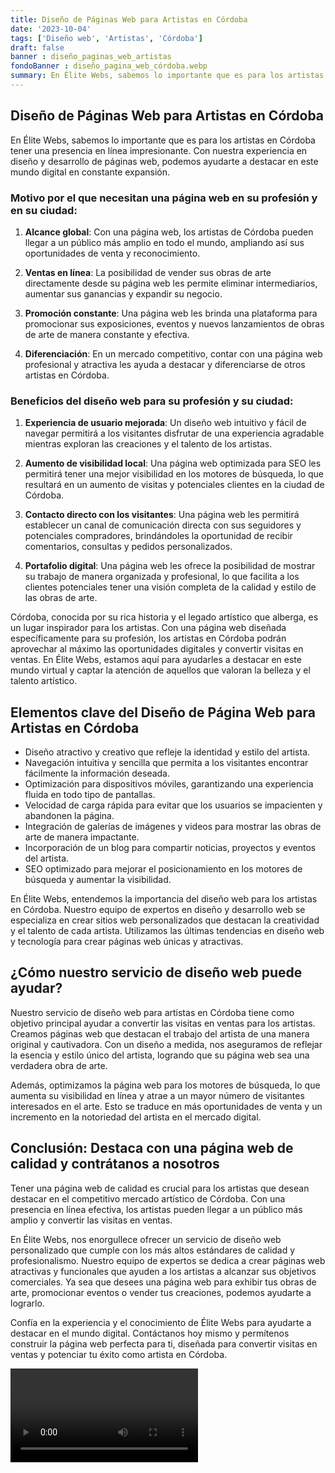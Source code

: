 ```yaml
---
title: Diseño de Páginas Web para Artistas en Córdoba
date: '2023-10-04'
tags: ['Diseño web', 'Artistas', 'Córdoba']
draft: false
banner : diseño_paginas_web_artistas
fondoBanner : diseño_pagina_web_córdoba.webp
summary: En Élite Webs, sabemos lo importante que es para los artistas en Córdoba tener una presencia en línea impresionante. Con nuestra experiencia en diseño y desarrollo de páginas web, podemos ayudarte a destacar en este mundo digital en constante expansión.
---
```


## Diseño de Páginas Web para Artistas en Córdoba

En Élite Webs, sabemos lo importante que es para los artistas en Córdoba tener una presencia en línea impresionante. Con nuestra experiencia en diseño y desarrollo de páginas web, podemos ayudarte a destacar en este mundo digital en constante expansión.

### Motivo por el que necesitan una página web en su profesión y en su ciudad:

1. **Alcance global**: Con una página web, los artistas de Córdoba pueden llegar a un público más amplio en todo el mundo, ampliando así sus oportunidades de venta y reconocimiento.

2. **Ventas en línea**: La posibilidad de vender sus obras de arte directamente desde su página web les permite eliminar intermediarios, aumentar sus ganancias y expandir su negocio.

3. **Promoción constante**: Una página web les brinda una plataforma para promocionar sus exposiciones, eventos y nuevos lanzamientos de obras de arte de manera constante y efectiva.

4. **Diferenciación**: En un mercado competitivo, contar con una página web profesional y atractiva les ayuda a destacar y diferenciarse de otros artistas en Córdoba.

### Beneficios del diseño web para su profesión y su ciudad:

1. **Experiencia de usuario mejorada**: Un diseño web intuitivo y fácil de navegar permitirá a los visitantes disfrutar de una experiencia agradable mientras exploran las creaciones y el talento de los artistas.

2. **Aumento de visibilidad local**: Una página web optimizada para SEO les permitirá tener una mejor visibilidad en los motores de búsqueda, lo que resultará en un aumento de visitas y potenciales clientes en la ciudad de Córdoba.

3. **Contacto directo con los visitantes**: Una página web les permitirá establecer un canal de comunicación directa con sus seguidores y potenciales compradores, brindándoles la oportunidad de recibir comentarios, consultas y pedidos personalizados.

4. **Portafolio digital**: Una página web les ofrece la posibilidad de mostrar su trabajo de manera organizada y profesional, lo que facilita a los clientes potenciales tener una visión completa de la calidad y estilo de las obras de arte.

Córdoba, conocida por su rica historia y el legado artístico que alberga, es un lugar inspirador para los artistas. Con una página web diseñada específicamente para su profesión, los artistas en Córdoba podrán aprovechar al máximo las oportunidades digitales y convertir visitas en ventas. En Élite Webs, estamos aquí para ayudarles a destacar en este mundo virtual y captar la atención de aquellos que valoran la belleza y el talento artístico.

<GifSeo />

<Cta />

## Elementos clave del Diseño de Página Web para Artistas en Córdoba

- Diseño atractivo y creativo que refleje la identidad y estilo del artista.
- Navegación intuitiva y sencilla que permita a los visitantes encontrar fácilmente la información deseada.
- Optimización para dispositivos móviles, garantizando una experiencia fluida en todo tipo de pantallas.
- Velocidad de carga rápida para evitar que los usuarios se impacienten y abandonen la página.
- Integración de galerías de imágenes y videos para mostrar las obras de arte de manera impactante.
- Incorporación de un blog para compartir noticias, proyectos y eventos del artista.
- SEO optimizado para mejorar el posicionamiento en los motores de búsqueda y aumentar la visibilidad.

En Élite Webs, entendemos la importancia del diseño web para los artistas en Córdoba. Nuestro equipo de expertos en diseño y desarrollo web se especializa en crear sitios web personalizados que destacan la creatividad y el talento de cada artista. Utilizamos las últimas tendencias en diseño web y tecnología para crear páginas web únicas y atractivas.

## ¿Cómo nuestro servicio de diseño web puede ayudar?

Nuestro servicio de diseño web para artistas en Córdoba tiene como objetivo principal ayudar a convertir las visitas en ventas para los artistas. Creamos páginas web que destacan el trabajo del artista de una manera original y cautivadora. Con un diseño a medida, nos aseguramos de reflejar la esencia y estilo único del artista, logrando que su página web sea una verdadera obra de arte.

Además, optimizamos la página web para los motores de búsqueda, lo que aumenta su visibilidad en línea y atrae a un mayor número de visitantes interesados en el arte. Esto se traduce en más oportunidades de venta y un incremento en la notoriedad del artista en el mercado digital.

## Conclusión: Destaca con una página web de calidad y contrátanos a nosotros

Tener una página web de calidad es crucial para los artistas que desean destacar en el competitivo mercado artístico de Córdoba. Con una presencia en línea efectiva, los artistas pueden llegar a un público más amplio y convertir las visitas en ventas.

En Élite Webs, nos enorgullece ofrecer un servicio de diseño web personalizado que cumple con los más altos estándares de calidad y profesionalismo. Nuestro equipo de expertos se dedica a crear páginas web atractivas y funcionales que ayuden a los artistas a alcanzar sus objetivos comerciales. Ya sea que desees una página web para exhibir tus obras de arte, promocionar eventos o vender tus creaciones, podemos ayudarte a lograrlo.

Confía en la experiencia y el conocimiento de Élite Webs para ayudarte a destacar en el mundo digital. Contáctanos hoy mismo y permítenos construir la página web perfecta para ti, diseñada para convertir visitas en ventas y potenciar tu éxito como artista en Córdoba.

<Video />

<CtaBot job='Artistas' city='Córdoba'/>

<Gmaps query='Córdoba+españa+maps' />